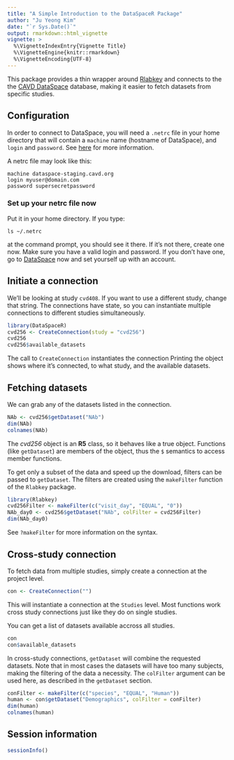 ```yaml
---
title: "A Simple Introduction to the DataSpaceR Package"
author: "Ju Yeong Kim"
date: "`r Sys.Date()`"
output: rmarkdown::html_vignette
vignette: >
  %\VignetteIndexEntry{Vignette Title}
  %\VignetteEngine{knitr::rmarkdown}
  %\VignetteEncoding{UTF-8}
---
```


This package provides a thin wrapper around [Rlabkey](https://cran.r-project.org/web/packages/Rlabkey/index.html) and connects to the the [CAVD DataSpace](https://dataspace-staging.cavd.org) database, making it easier to fetch datasets from specific studies.


## Configuration

In order to connect to DataSpace, you will need a `.netrc` file in your home directory that will contain a `machine` name (hostname of DataSpace), and `login` and `password`. See [here](https://www.labkey.org/wiki/home/Documentation/page.view?name=netrc) for more information.

A netrc file may look like this:

```
machine dataspace-staging.cavd.org
login myuser@domain.com
password supersecretpassword
```

### Set up your netrc file now

Put it in your home directory. If you type:

``` 
ls ~/.netrc
```

at the command prompt, you should see it there. If it's not there, create one now. Make sure you have a valid login and password. If you don't have one, go to [DataSpace](https://dataspace-staging.cavd.org) now and set yourself up with an account.


## Initiate a connection

We'll be looking at study `cvd408`. If you want to use a different study, change that string. The connections have state, so you can instantiate multiple connections to different studies simultaneously.

```r
library(DataSpaceR)
cvd256 <- CreateConnection(study = "cvd256")
cvd256
cvd256$available_datasets
```

The call to `CreateConnection` instantiates the connection Printing the object shows where it's connected, to what study, and the available datasets.


## Fetching datasets

We can grab any of the datasets listed in the connection.

```r
NAb <- cvd256$getDataset("NAb")
dim(NAb)
colnames(NAb)
```

The *cvd256* object is an **R5** class, so it behaves like a true object. Functions (like `getDataset`) are members of the object, thus the `$` semantics to access member functions.

To get only a subset of the data and speed up the download, filters can be passed to `getDataset`. The filters are created using the `makeFilter` function of the `Rlabkey` package.

```r
library(Rlabkey)
cvd256Filter <- makeFilter(c("visit_day", "EQUAL", "0"))
NAb_day0 <- cvd256$getDataset("NAb", colFilter = cvd256Filter)
dim(NAb_day0)
```

See `?makeFilter` for more information on the syntax.


## Cross-study connection

To fetch data from multiple studies, simply create a connection at the project level.

```r
con <- CreateConnection("")
```

This will instantiate a connection at the `Studies` level. Most functions work cross study connections just like they do on single studies.

You can get a list of datasets available accross all studies.

```r
con
con$available_datasets
```

In cross-study connections, `getDataset` will combine the requested datasets. Note that in most cases the datasets will have too many subjects, making the filtering of the data a necessity. The `colFilter` argument can be used here, as described in the `getDataset` section.

```r
conFilter <- makeFilter(c("species", "EQUAL", "Human"))
human <- con$getDataset("Demographics", colFilter = conFilter)
dim(human)
colnames(human)
```


## Session information

```r
sessionInfo()
```
